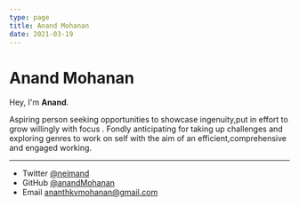 ```yaml
---
type: page
title: Anand Mohanan
date: 2021-03-19
---
```


# Anand Mohanan

Hey, I'm **Anand**. 

Aspiring person seeking opportunities to showcase ingenuity,put in effort to grow willingly with focus . Fondly anticipating for taking up challenges and exploring genres to work on self with the aim of an efficient,comprehensive and engaged working.


---

- Twitter [@neimand](https://twitter.com/kevinAnnan69)
- GitHub [@anandMohanan](https://github.com/anandMohanan)
- Email ananthkvmohanan@gmail.com
